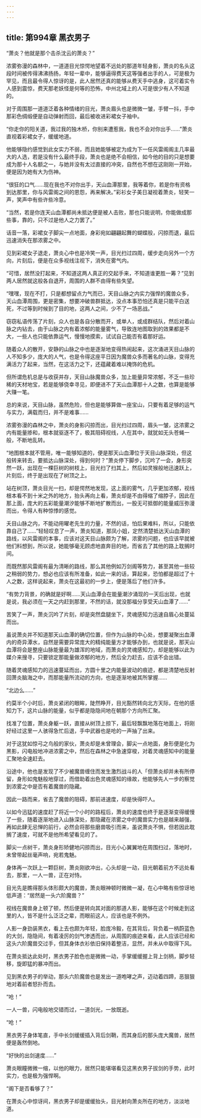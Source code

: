 ```yaml
---
---
---
```

title: 第994章 黑衣男子
---



“萧炎？他就是那个击杀沈云的萧炎？”

浓雾弥漫的森林中，一道道目光惊愕地望着不远处的那道年轻身影，萧炎的名头这段时间被传得沸沸扬扬，年轻一辈中，能够逼得费天这等强者出手的人，可是极为罕见，而且最令得人惊讶的是，此人居然还真的能够从费天手中逃身，这可着实令人感到震惊，费天那老妖怪是何等的恐怖，中州北域上的人可是很少有人不知道的。

对于周围那一道道泛着各种情绪的目光，萧炎眉头也是微微一皱，手臂一抖，手中那彩色绸缎便是自动弹射而回，最后被收进彩裙女子袖中。

“你走你的阳关道，我过我的独木桥，你别来遭惹我，我也不会对你出手……”萧炎直视着彩裙女子，缓缓地道。

他能够隐约感觉到此女实力不弱，而且她能够被定为成为下一任风雷阁阁主几率最大的人选，若是没有什么最终手段，萧炎也是绝不会相信，如今他的目的只是想要成为那十人名额之一，与她并没有太过直接的冲突，自然也不想在这刚刚一开始，便是因为她有大为伤神。

“很狂的口气……现在我也不对你出手，天山血潭那里，我等着你，若是你有资格到达那里，你与风雷阁之间的恩怨，再来解决。”彩衫女子美日凝视着萧炎，轻笑一声，笑声中有些许些冷意。

“当然，若是你连天山血潭都尚未抵达便是被人击败，那也只能说明，你能做成那些事，靠的，只不过是他人之力罢了。”

话音一落，彩裙女子脚尖一点地面，身彩宛如翩翩起舞的蝴蝶般，闪掠而退，最后迅速消失在那浓雾之中。

见到彩裙女子退走，萧炎心中也是冷笑一声，目光扫过四周，缓步走向另外一个方向，片刻后，便是在众多视线注视下，消失在雾气内。

“可惜，居然没打起来，不知道这两人真正的交起手来，不知道谁更胜一筹？”见到两人居然就这般各自退开，周围的人群不由得有些失望。

“嘿嘿，现在不打，只是都想留点力气而已，天目山脉之内实力强悍的魔兽众多，天山血潭周围，更是密集，想要冲破兽群抵达，没点本事恐怕还真是只能平白送死，不过等到时候到了目的地，这两人之间，少不了一场恶战。”

窃窃私语传荡了片刻，众人也是各自分散而开，或单人，或成群结队，然后对着山脉之内钻去，由于山脉之内有着浓郁的能量雾气，导致连地图取到的效果都是不大，一些人也只能依靠运气，慢慢地摸索，试试自己能否有着那好运。

随着众人的散开，安静的山脉之中也是逐渐地变得热闹起来，这次涌进天目山脉的人不知多少，庞大的人气，也是令得这座平日因为魔兽众多而著名的山脉，变得充满活力了起来，当然，在这活力之下，还蕴藏着难以掩饰的危机。

但所谓危机总是与收获并存，天目山脉魔兽众多，加上能量异常浓郁，不乏一些珍稀的天材地宝，若是能够侥幸寻见，即便进不了天山血潭那十人之数，也算是能够大赚一笔。

总的来说，天目山脉，虽然危险，但也是能够算做一座宝山，只要有着足够的运气与实力，满载而归，并不是难事……

浓雾弥漫的森林之中，萧炎的身影闪掠而出，目光扫过四周，眉头一皱，这浓雾之内有能量掺和，根本就驱逐不了，极其阻碍视线，人在其中，就犹如无头苍蝇一般，不断地乱转。

“地图根本就不管用，唯一能够知道的，便是那天山血潭位于天目山脉深处，但这般转来转去，要抵达山脉深处，得到何时？”萧炎停下脚步，沉吟了一会，身形突然一跃，出现在一棵巨树的树枝上，目光扫了扫其上，然后如灵猴般地迅速跃上，片刻后，终于是出现在了树顶之上。

站在树顶，萧炎目光一扫，却是愕然地发现，这上面的雾气，几乎更加浓郁，视线根本看不到十米之外的地方，抬头再向上看，萧炎却是不由得缩了缩脖子，因此在那上面，庞大的五彩能量潮汐能够不断地扩散而出，一股无可抵御的能量威压弥漫而出，令得人有种惊悸的感觉。

夭目山脉之内，不能动用曜老先生的力量，不然的话，怕后果难料，所以，只能依靠自己了……”轻轻叹息了一声，萧炎知道，那凤小姐，定然清楚抵达天山血潭的路线，以风雷阁的本事，应该对这天目山脉颇为了解，浓雾的问题，也应该早就被他们料想到，所以说，她能够毫无顾虑地直奔目的地，而省去了其他的路上耽搁时间。

而既然那风雷阁有最为清晰的路线，那么其他例如万剑阁等势力，甚至其他一些较之稍弱的势力，想必也应该有所准备，如此一来的话，算起来，恐怕都是超过了十人之数，这样说起来，萧炎在这最初的一步上，便是落后了他们许多。

“有势力背景，的确就是好啊……天山血潭会在能量潮汐涌现的一天后出现，也就是说，我必须在一天之内赶到那里，不然的话，就没那福分享受天山血潭了……”

苦笑了一声，萧炎沉吟了片刻，却是突然盘腿坐下，灵魂感知力迅速自眉心处蔓延而出。

虽说萧炎并不知道那天山血潭的确切位置，但作为山脉的中心处，想要凝聚出血潭内的奇异潭水，自然是需要异常庞大的精纯能量方才能够办到，也就是说，那天山血潭将会是整座山脉能量最为雄浑的地域，而萧炎的灵魂感知力，却是能够以此为媒介来搜寻，只要锁定那能量做浓郁的地方，然后全力赶去，应该不会出错。

随着灵魂感知力的迅速蔓延而出，方圆十里之内能量波动的痕迹，都是清楚地反射回萧炎脑海之中，而那能量所流动的方向，也是逐渐地被其所掌握……

“北边么……”

约莫半个小时后，萧炎紧闭的眼眸，陡然睁开，目光豁然转向北方天际，在他的感知力下，这片山脉的能量，似乎都是隐隐间地在朝那个方向所汇聚。

找准了位置，萧炎身躯一跃，直接从树顶上掠下，最后轻飘飘地落在地面上，将刚好经过这里一人骇得急忙后退，手中武器也是呛的一声抽了出来。

对于这犹如惊弓之鸟般的家伙，萧炎却是未曾理会，脚尖一点地面，身形便是化为黑影，闪电般地冲进浓雾之中，然后在森林之中急速穿梭，对着灵魂感知中的能量汇聚地全速赶去。

沿途中，他也是发现了不少被魔兽缠住而发生激烈战斗的人「但萧炎却并未有所停留，身形如鬼魅般地穿过，而借助着出色灵魂感知的缘故，他能够先人一步的察觉到浓雾之中是否有着魔兽的隐藏。

因此一路而来，省去了魔兽的阻碍，那前进速度，却是快得吓人。

以如今迅猛的速度赶了将近一个小时的路程后，萧炎的速度也终于是逐渐变得缓慢了一些，随着逐渐地进入山脉深处，那隐藏在浓雾之中的魔兽实力也是越来越强，再如此肆无忌惮的前行，必然会将那些磨兽吸引而来，虽说萧炎不惧，但若因此耽搁了速度，可就不是他所希望看见的了。

脚尖一点树干，萧炎身形矫健地闪掠而出，目光小心翼翼地在周围扫过，落地时，未曾带起丝毫声响，宛若鬼魅。

身体再一次跃上一颗巨树，萧炎刚欲冲出，心头却是一动，目光朝着前方不远处看去，那里，一人一兽，正在对恃。

目光先是瞧得那头体形颇大的魔兽，萧炎眼神顿时微微一凝，在心中略有些惊讶地低声道：“居然是一头六阶魔兽？”

视线在魔兽身上顿了顿，然后便是转向其对面的那道人影，能够在这个时候走到这里的人，皆不是什么泛泛之辈，而眼前这人，应该也是不例外。

人影一身劲装黑衣，看上去也颇为年轻，脸庞冷毅，在其背后，背负着一柄蔚蓝色的大剑，隐隐间，有着凌厉的剑气渗透而出，从周围的痕迹来看，此人应该已经和这头六阶魔兽交过手，但其身体衣衫依旧保持着整洁，显然，并未从中取得下风。

在萧炎抵达此处时，黑衣男子脸色也是微微一动，手掌缓缓握上背上剑柄，脚步轻移，旋即猛的暴冲而出。

见到黑衣男子的举动，那头六阶魔兽也是发出一道咆哮之声，迈动着四蹄，恶狠狠地对着前者怒扑而去。

“呛！”

一人一兽，闪电般地交错而过，一道剑光，一放既逝。

“呛！”

黑衣男子身体笔直，手中长剑缓缓插入背后剑鞘，而其身后的那头庞大魔兽，居然便是轰然倒地。

“好快的出剑速度……”

萧炎眼瞳微微一缩，以他的眼力，居然只能堪堪看见这黑衣男子拔剑的手势，此时实力，也是极为强悍啊。

“阁下是否看够了？”

在萧炎心中惊讶间，黑衣男子却是缓缓抬头，目光射向萧炎所在的地方，淡淡地道。